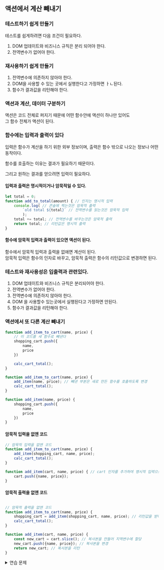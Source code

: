 ## 액션에서 계산 빼내기


### 테스트하기 쉽게 만들기

테스트를 쉽게하려면 다음 조건이 필요하다.  

1. DOM 업데이트와 비즈니스 규칙은 분리 되어야 한다.
2. 전역변수가 없어야 한다.


### 재사용하기 쉽게 만들기

1. 전역변수에 의존하지 않아야 한다.
2. DOM을 사용할 수 있는 곳에서 실행한다고 가정하면 ㅏㄴ된다.
3. 함수가 결과값을 리턴해야 한다.



### 액션과 계산, 데이터 구분하기

액션은 코드 전체로 퍼지기 때문에 어떤 함수안에 액션이 하나만 있어도  
그 함수 전체가 액션이 된다.  

### 함수에는 입력과 출력이 있다

입력은 함수가 계산을 하기 위한 외부 정보이며, 출력은 함수 밖으로 나오는 정보나 어떤 동작이다.  

함수를 호출하는 이유는 결과가 필요하기 때문이다. 

그리고 원하는 결과를 얻으려면 입력이 필요하다.  




#### 입력과 출력은 명시적이거나 암묵적일 수 있다.

```js
let total = 0;
function add_to_total(amount) { // 인자는 명시적 입력
    console.log( // 콘솔에 찍는것은 암묵적 출력
        `old total ${total}` // 전역변수를 읽는것은 암묵적 입력
        ); 
    total += total; // 전역변수를 바꾸는것은 암묵적 출력
    return total; // 리턴값은 명시적 출력
}
```

#### 함수에 암묵적 입력과 출력이 있으면 액션이 된다.

함수에서 암묵적 입력과 출력을 없애면 계산이 된다.  
암묵적 입력은 함수의 인자로 바꾸고, 암묵적 출력은 함수의 리턴값으로 변경하면 된다.


### 테스트와 재사용성은 입출력과 관련있다.

1. DOM 업데이트와 비즈니스 규칙은 분리되어야 한다.
2. 전역변수가 없어야 한다.
3. 전역변수에 의존하지 않아야 한다.
4. DOM 을 사용할수 있는곳에서 실행된다고 가정하면 안된다.
5. 함수가 결과값을 리턴해야 한다.



### 액션에서 또 다른 계산 빼내기

```js
function add_item_to_cart(name, price) {
    // 이 코드를 새 함수로 빼낸다
    shopping_cart.push({
        name,
        price
    })

    calc_cart_total();
}

function add_item_to_cart(name, price) {
    add_item(name, price); // 빼낸 부분은 새로 만든 함수를 호출하도록 변경
    calc_cart_total();
}

function add_item(name, price) {
    shopping_cart.push({
        name,
        price
    })
}
```


#### 암묵적 입력을 없앤 코드

```js
// 암묵적 입력을 없앤 코드
function add_item_to_cart(name, price) {
    add_item(shopping_cart, name, price);
    calc_cart_total();
}

function add_item(cart, name, price) { // cart 인자를 추가하여 명시적 입력으로 수정
    cart.push({name, price});
}
```


#### 암묵적 출력을 없앤 코드

```js

// 암묵적 출력을 없앤 코드
function add_item_to_cart(name, price) {
    shopping_cart = add_item(shopping_cart, name, price); // 리턴값을 받아 전역변수에 할당
    calc_cart_total();
}

function add_item(cart, name, price) {
    const new_cart = cart.slice(); // 복사본을 만들어 지역변수에 할당
    new_cart.push({name, price}); // 복사본을 변경
    return new_cart; // 복사본을 리턴
}
```


<details>
 <summary>연습 문제</summary>


### 함수에서 세금을 계산하는 부분을 추출해라

```js

// as-is
function update_tax_dom() {
    set_tax_dom(shopping_cart_total * 0.10);
}


// to-be
function update_tax_dom() {
    set_tax_dom(calc_tax(shopping_cart_total))
}

function calc_tax(total) {
    const tax_ratio = 0.10;
    return total * tax_ratio;
}
```

### 함수에서 계산을 추출해 봐라

```js

// as-is
function update_shipping_icons() {
    const buy_buttons = get_buy_buttons_dom();
    for (const i = 0 ; i < buy_buttons.length ; i++) {
        const button = buy_buttons[i];
        const item = button.item;
        if (item.price + shopping_cart_total >= 20) { // 비즈니스 규칙
            button.show_free_shipping_icon();
        } else {
            button.hide_shipping_icon();
        }
    }
}

// to-be
function update_shipping_icons() {
    const buy_buttons = get_buy_buttons_dom();
    for (const i = 0 ; i < buy_buttons.length ; i++) {
        const button = buy_buttons[i];
        const item = button.item;
        if (item.price + shopping_cart_total >= 20) { // 비즈니스 규칙
            button.show_free_shipping_icon();
        } else {
            button.hide_shipping_icon();
        }
    }
}

function isFreeShipping(price, total) {
    const free_shipping_count = 20;
    return price + total >= free_shipping_count;
}
```
</details>

